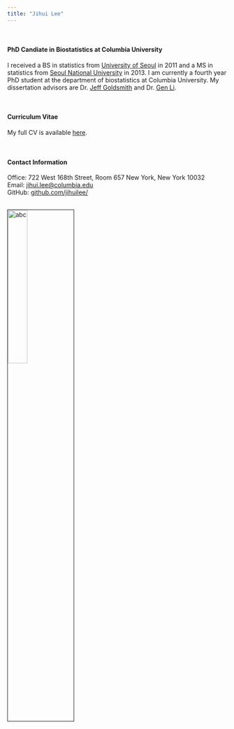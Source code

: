 ```yaml
---
title: "Jihui Lee"
---
```


<br>

#### PhD Candiate in Biostatistics at Columbia University

I received a BS in statistics from [University of Seoul](http://www.uos.edu) in 2011 and a MS in statistics from [Seoul National University](http://www.snu.edu) in 2013. I am currently a fourth year PhD student at the department of biostatistics at Columbia University. My dissertation advisors are Dr. [Jeff Goldsmith](http://jeffgoldsmoth.com) and Dr. [Gen Li](http://jeffgoldsmith.com).

<br>

#### Curriculum Vitae
My full CV is available [here](download/[Jihui Lee] Resume.pdf).

<br>


#### Contact Information

Office: 722 West 168th Street, Room 657 New York, New York 10032  
Email: [jihui.lee@columbia.edu](mailto:jihui.lee@columbia.edu)  
GitHub: [github.com/jihuilee/](http://github.com/jihuilee/)


<br><img src="image/image.jpg" alt="abc" style="width:30%; border:1px solid"><br>





